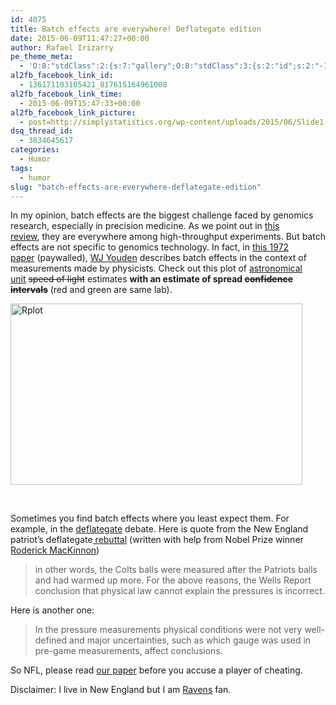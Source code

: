 ```yaml
---
id: 4075
title: Batch effects are everywhere! Deflategate edition
date: 2015-06-09T11:47:27+00:00
author: Rafael Irizarry
pe_theme_meta:
  - 'O:8:"stdClass":2:{s:7:"gallery";O:8:"stdClass":3:{s:2:"id";s:2:"-1";s:5:"width";s:0:"";s:6:"height";s:0:"";}s:5:"video";O:8:"stdClass":1:{s:2:"id";s:2:"-1";}}'
al2fb_facebook_link_id:
  - 136171103105421_817615164961008
al2fb_facebook_link_time:
  - 2015-06-09T15:47:33+00:00
al2fb_facebook_link_picture:
  - post=http://simplystatistics.org/wp-content/uploads/2015/06/Slide1-300x205.png
dsq_thread_id:
  - 3834645617
categories:
  - Humor
tags:
  - humor
slug: "batch-effects-are-everywhere-deflategate-edition"
---
```

In my opinion, batch effects are the biggest challenge faced by genomics research, especially in precision medicine. As we point out in [this review](http://www.ncbi.nlm.nih.gov/pubmed/20838408), they are everywhere among high-throughput experiments. But batch effects are not specific to genomics technology. In fact, in [this 1972 paper](http://amstat.tandfonline.com/doi/abs/10.1080/00401706.1972.10488878) (paywalled), [WJ Youden](http://en.wikipedia.org/wiki/William_J._Youden) describes batch effects in the context of measurements made by physicists. Check out this plot of [astronomical unit](https://en.wikipedia.org/wiki/Astronomical_unit) <del>speed of light</del> estimates **with an estimate of spread <del>confidence intervals</del>** (red and green are same lab).

[<img class="  wp-image-4295 aligncenter" src="http://simplystatistics.org/wp-content/uploads/2015/06/Rplot.png" alt="Rplot" width="467" height="290" srcset="http://simplystatistics.org/wp-content/uploads/2015/06/Rplot-300x186.png 300w, http://simplystatistics.org/wp-content/uploads/2015/06/Rplot.png 903w" sizes="(max-width: 467px) 100vw, 467px" />](http://simplystatistics.org/wp-content/uploads/2015/06/Rplot.png)

<p style="text-align: center;">
  <p>
    &nbsp;
  </p>
  
  <p>
    Sometimes you find batch effects where you least expect them. For example, in the <a href="http://en.wikipedia.org/wiki/Deflategate">deflategate</a> debate. Here is quote from the New England patriot's deflategate<a href="http://www.boston.com/sports/football/patriots/2015/05/14/key-takeaways-from-the-patriots-deflategate-report-rebuttal/hK0J0J9abNgtGyhTwlW53L/story.html"> rebuttal</a> (written with help from Nobel Prize winner <a href="http://en.wikipedia.org/wiki/Roderick_MacKinnon">Roderick MacKinnon</a>)
  </p>
  
  <blockquote>
    <p>
      in other words, the Colts balls were measured after the Patriots balls and had warmed up more. For the above reasons, the Wells Report conclusion that physical law cannot explain the pressures is incorrect.
    </p>
  </blockquote>
  
  <p style="text-align: left;">
    Here is another one:
  </p>
  
  <blockquote>
    <p style="text-align: left;">
      In the pressure measurements physical conditions were not very well-defined and major uncertainties, such as which gauge was used in pre-game measurements, affect conclusions.
    </p>
  </blockquote>
  
  <p style="text-align: left;">
    So NFL, please read <a href="http://www.ncbi.nlm.nih.gov/pubmed/20838408">our paper</a> before you accuse a player of cheating.
  </p>
  
  <p style="text-align: left;">
    Disclaimer: I live in New England but I am <a href="http://www.urbandictionary.com/define.php?term=Ball+so+Hard+University">Ravens</a> fan.
  </p>

